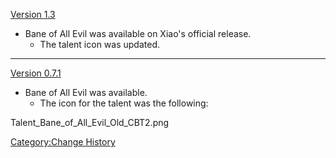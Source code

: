 [[Version 1.3]]
*Bane of All Evil was available on Xiao's official release.
**The talent icon was updated.
----
[[Version 0.7.1]]
*Bane of All Evil was available.
** The icon for the talent was the following:
<gallery hideaddbutton="true" captionalign="center">
Talent_Bane_of_All_Evil_Old_CBT2.png
</gallery>
<noinclude>[[Category:Change History]]</noinclude>